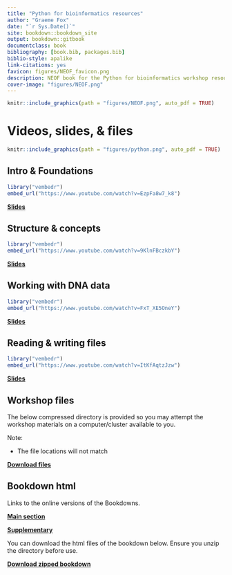 ```yaml
--- 
title: "Python for bioinformatics resources"
author: "Graeme Fox"
date: "`r Sys.Date()`"
site: bookdown::bookdown_site
output: bookdown::gitbook
documentclass: book
bibliography: [book.bib, packages.bib]
biblio-style: apalike
link-citations: yes
favicon: figures/NEOF_favicon.png
description: NEOF book for the Python for bioinformatics workshop resources
cover-image: "figures/NEOF.png"
---
```


```r
knitr::include_graphics(path = "figures/NEOF.png", auto_pdf = TRUE)
``` 

# Videos, slides, & files

```r
knitr::include_graphics(path = "figures/python.png", auto_pdf = TRUE)
``` 

## Intro & Foundations

```r
library("vembedr")
embed_url("https://www.youtube.com/watch?v=EzpFa8w7_k8")
```

[__Slides__](https://neof-workshops.github.io/Python_m4zqwb/resources/Slides/01_NEOF_Python_for_bioinformatics.pdf)

## Structure & concepts

```r
library("vembedr")
embed_url("https://www.youtube.com/watch?v=9KlnFBczkbY")
```

[__Slides__](https://neof-workshops.github.io/Python_m4zqwb/resources/Slides/02_NEOF_Python_for_bioinformatics.pdf)

## Working with DNA data

```r
library("vembedr")
embed_url("https://www.youtube.com/watch?v=FxT_XE5OneY")
```

[__Slides__](https://neof-workshops.github.io/Python_m4zqwb/resources/Slides/03_NEOF_Python_for_bioinformatics.pdf)

## Reading & writing files

```r
library("vembedr")
embed_url("https://www.youtube.com/watch?v=ItKfAqtzJzw")
```

[__Slides__](https://neof-workshops.github.io/Python_m4zqwb/resources/Slides/04_NEOF_Python_for_bioinformatics.pdf)

## Workshop files

The below compressed directory is provided so you may attempt the workshop materials on a computer/cluster available to you.

Note:

- The file locations will not match

[__Download files__](https://neof-workshops.github.io/Python_m4zqwb/resources/Files/Python_course_data.zip)

## Bookdown html

Links to the online versions of the Bookdowns.

[__Main section__](https://neof-workshops.github.io/Python_m4zqwb/Course/)

[__Supplementary__](https://neof-workshops.github.io/Python_m4zqwb/Supplemental/)

You can download the html files of the bookdown below. Ensure you unzip the directory before use.

[__Download zipped bookdown__](https://neof-workshops.github.io/Python_m4zqwb/resources/Bookdown/Python_for_bioinformatics_bookdowns.zip)


